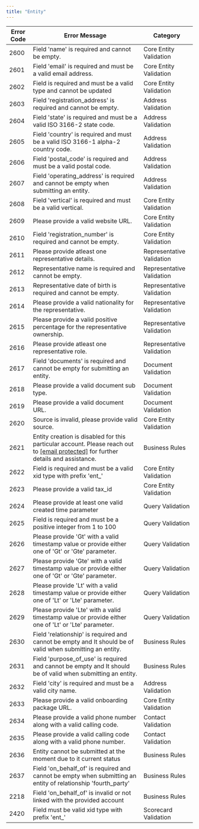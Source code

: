 ```yaml
---
title: "Entity"
---
```


| Error Code | Error Message                                                                                                                                                                                                | Category                  |
| ---------- | ------------------------------------------------------------------------------------------------------------------------------------------------------------------------------------------------------------ | ------------------------- |
| 2600       | Field 'name' is required and cannot be empty.                                                                                                                                                                | Core Entity Validation    |
| 2601       | Field 'email' is required and must be a valid email address.                                                                                                                                                 | Core Entity Validation    |
| 2602       | Field is required and must be a valid type and cannot be updated                                                                                                                                             | Core Entity Validation    |
| 2603       | Field 'registration\_address' is required and cannot be empty.                                                                                                                                               | Address Validation        |
| 2604       | Field 'state' is required and must be a valid ISO 3166-2 state code.                                                                                                                                         | Address Validation        |
| 2605       | Field 'country' is required and must be a valid ISO 3166-1 alpha-2 country code.                                                                                                                             | Address Validation        |
| 2606       | Field 'postal\_code' is required and must be a valid postal code.                                                                                                                                            | Address Validation        |
| 2607       | Field 'operating\_address' is required and cannot be empty when submitting an entity.                                                                                                                        | Address Validation        |
| 2608       | Field 'vertical' is required and must be a valid vertical.                                                                                                                                                   | Core Entity Validation    |
| 2609       | Please provide a valid website URL.                                                                                                                                                                          | Core Entity Validation    |
| 2610       | Field 'registration\_number' is required and cannot be empty.                                                                                                                                                | Core Entity Validation    |
| 2611       | Please provide atleast one representative details.                                                                                                                                                           | Representative Validation |
| 2612       | Representative name is required and cannot be empty.                                                                                                                                                         | Representative Validation |
| 2613       | Representative date of birth is required and cannot be empty.                                                                                                                                                | Representative Validation |
| 2614       | Please provide a valid nationality for the representative.                                                                                                                                                   | Representative Validation |
| 2615       | Please provide a valid positive percentage for the representative ownership.                                                                                                                                 | Representative Validation |
| 2616       | Please provide atleast one representative role.                                                                                                                                                              | Representative Validation |
| 2617       | Field 'documents' is required and cannot be empty for submitting an entity.                                                                                                                                  | Document Validation       |
| 2618       | Please provide a valid document sub type.                                                                                                                                                                    | Document Validation       |
| 2619       | Please provide a valid document URL.                                                                                                                                                                         | Document Validation       |
| 2620       | Source is invalid, please provide valid source.                                                                                                                                                              | Core Entity Validation    |
| 2621       | Entity creation is disabled for this particular account. Please reach out to [\[email protected\]](/cdn-cgi/l/email-protection#fc8f898c8c938e88bc889d869d8c9d85d29f9391) for further details and assistance. | Business Rules            |
| 2622       | Field is required and must be a valid xid type with prefix 'ent\_'                                                                                                                                           | Core Entity Validation    |
| 2623       | Please provide a valid tax\_id                                                                                                                                                                               | Core Entity Validation    |
| 2624       | Please provide at least one valid created time parameter                                                                                                                                                     | Query Validation          |
| 2625       | Field is required and must be a positive integer from 1 to 100                                                                                                                                               | Query Validation          |
| 2626       | Please provide 'Gt' with a valid timestamp value or provide either one of 'Gt' or 'Gte' parameter.                                                                                                           | Query Validation          |
| 2627       | Please provide 'Gte' with a valid timestamp value or provide either one of 'Gt' or 'Gte' parameter.                                                                                                          | Query Validation          |
| 2628       | Please provide 'Lt' with a valid timestamp value or provide either one of 'Lt' or 'Lte' parameter.                                                                                                           | Query Validation          |
| 2629       | Please provide 'Lte' with a valid timestamp value or provide either one of 'Lt' or 'Lte' parameter.                                                                                                          | Query Validation          |
| 2630       | Field 'relationship' is required and cannot be empty and It should be of valid when submitting an entity.                                                                                                    | Business Rules            |
| 2631       | Field 'purpose\_of\_use' is required and cannot be empty and It should be of valid when submitting an entity.                                                                                                | Business Rules            |
| 2632       | Field 'city' is required and must be a valid city name.                                                                                                                                                      | Address Validation        |
| 2633       | Please provide a valid onboarding package URL.                                                                                                                                                               | Core Entity Validation    |
| 2634       | Please provide a valid phone number along with a valid calling code.                                                                                                                                         | Contact Validation        |
| 2635       | Please provide a valid calling code along with a valid phone number.                                                                                                                                         | Contact Validation        |
| 2636       | Entity cannot be submitted at the moment due to it current status                                                                                                                                            | Business Rules            |
| 2637       | Field 'on\_behalf\_of' is required and cannot be empty when submitting an entity of relationship 'fourth\_party'                                                                                             | Business Rules            |
| 2218       | Field 'on\_behalf\_of' is invalid or not linked with the provided account                                                                                                                                    | Business Rules            |
| 2420       | Field must be valid xid type with prefix 'ent\_'                                                                                                                                                             | Scorecard Validation      |
